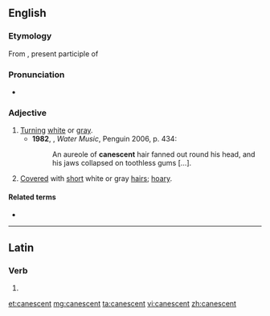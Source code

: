 ==English==

===Etymology===
From {{etyl|la|en}} {{m|la|canescens|}}, present participle of {{m|la|canesco|canescere|to become gray or white}}

===Pronunciation===
* {{a|UK}} {{IPA|/kəˈnɛsənt/|lang=en}}

===Adjective===
{{en-adj}}

# [[turn|Turn]]ing [[white]] or [[gray]].
#* '''1982''', {{w|TC Boyle}}, ''Water Music'', Penguin 2006, p. 434:
#*: An aureole of '''canescent''' hair fanned out round his head, and his jaws collapsed on toothless gums […].
# {{lb|en|botany}} [[cover|Cover]]ed with [[short]] white or gray [[hair]]s; [[hoary]].

====Related terms====
* {{l|en|canescence}}

----

==Latin==

===Verb===
{{la-verb-form|cānēscent}}

# {{inflection of|cānēscō||3|p|futr|actv|indc|lang=la}}

[[et:canescent]]
[[mg:canescent]]
[[ta:canescent]]
[[vi:canescent]]
[[zh:canescent]]